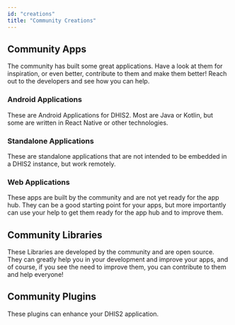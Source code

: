 ```yaml
---
id: "creations"
title: "Community Creations"
---
```


## Community Apps
The community has built some great applications. Have a look at them for inspiration, or even better, contribute to them and make them better! Reach out to the developers and see how you can help.


### Android Applications
These are Android Applications for DHIS2. Most are Java or Kotlin, but some are written in React Native or other technologies.

<GridBlockContainer>
    <GridBlock
        image={"https://placekitten.com/400/201"}
        title="Example Title"
        description="Example Description"
        url="example_url"
    />
    <GridBlock
        image={"https://placekitten.com/302/200"}
        title="Example Title"
        description="Example Description"
        url="example_url"
    />
</GridBlockContainer>

### Standalone Applications
These are standalone applications that are not intended to be embedded in a DHIS2 instance, but work remotely. 

<GridBlockContainer>
    <GridBlock
        image={"https://placekitten.com/311/199"}
        title="Example Title"
        description="Example Description"
        url="example_url"
    />
    <GridBlock
        image={"https://placekitten.com/322/200"}
        title="Example Title"
        description="Example Description"
        url="example_url"
    />
</GridBlockContainer>

### Web Applications
These apps are built by the community and are not yet ready for the app hub. They can be a good starting point for your apps, but more importantly can use your help to get them ready for the app hub and to improve them.

<GridBlockContainer>
    <GridBlock
        image={"https://placekitten.com/299/201"}
        title="Example Title"
        description="Example Description"
        url="example_url"
    />
    <GridBlock
        image={"https://placekitten.com/332/201"}
        title="Example Title"
        description="Example Description"
        url="example_url"
    />
</GridBlockContainer>

## Community Libraries
These Libraries are developed by the community and are open source. They can greatly help you in your development and improve your apps, and of course, if you see the need to improve them, you can contribute to them and help everyone!

<GridBlockContainer>
    <FullWidthComponent
        title="Example Title"
        description="Example Description"
        url="https://github.com/dhis2/d2"
    />
    <FullWidthComponent
        title="Example Title"
        description="Example Description"
        url="example_url"
    />
</GridBlockContainer>

## Community Plugins
These plugins can enhance your DHIS2 application.

<GridBlockContainer>
    <FullWidthComponent
        title="Example Title"
        description="Example Description"
        url="https://github.com/dhis2/d2"
    />
    <FullWidthComponent
        title="Example Title"
        description="Example Description"
        url="example_url"
    />
</GridBlockContainer>